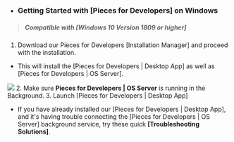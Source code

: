 - ### Getting Started with [Pieces for Developers] on Windows
> ##### _Compatible with **[Windows 10 Version 1809 or higher]**_
1. Download our Pieces for Developers [Installation Manager] and proceed with the installation.
-  This will install the [Pieces for Developers | Desktop App] as well as [Pieces for Developers | OS Server].

![](https://storage.googleapis.com/pieces_static_resources/vs_code_marketplace/GIFs/INSTALL_WINDOWS)
2. Make sure **Pieces for Developers | OS Server** is running in the Background.
3. Launch [Pieces for Developers | Desktop App]
- If you have already installed our [Pieces for Developers | Desktop App], and it's having trouble connecting the [Pieces for Developers | OS Server] background service, try these quick **[Troubleshooting Solutions]**.
